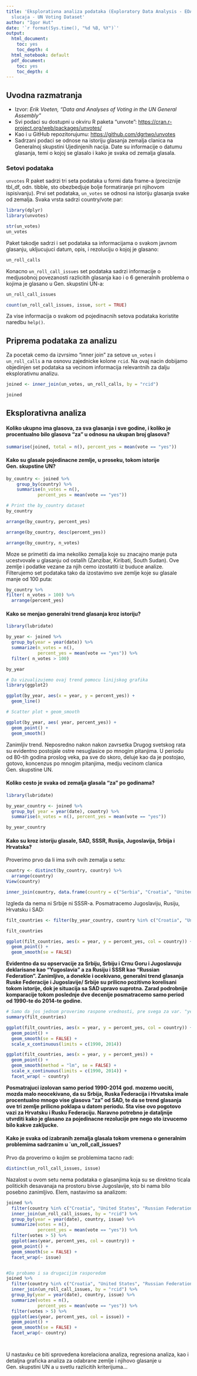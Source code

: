 ```yaml
---
title: 'Eksplorativna analiza podataka (Exploratory Data Analysis - EDA) u R-u: Studija
  slucaja - UN Voting Dataset'
author: "Igor Hut"
date: '`r format(Sys.time(), "%d %B, %Y")`'
output:
  html_document:
    toc: yes
    toc_depth: 4
  html_notebook: default
  pdf_document:
    toc: yes
    toc_depth: 4
---
```


## Uvodna razmatranja

- Izvor: *Erik Voeten, "Data and Analyses of Voting in the UN General Assembly"*
- Svi podaci su dostupni u okviru R paketa "unvote": <https://cran.r-project.org/web/packages/unvotes/>
- Kao i u GitHub repozitorujumu: <https://github.com/dgrtwo/unvotes>
- Sadrzani podaci se odnose na istoriju glasanja zemalja clanica na Generalnoj skupstini Ujedinjenih nacija. Date su informacije o datumu glasanja, temi o kojoj se glasalo i kako je svaka od zemalja glasala. 

### Setovi podataka

`unvotes` R paket sadrzi tri seta podataka u formi data frame-a (preciznije tbl_df, odn. tibble, sto obezbedjuje bolje formatiranje pri njihovom ispisivanju). Prvi set podataka, `un_votes` se odnosi na istoriju glasanja svake od zemalja. Svaka vrsta sadrzi country/vote par:

```r
library(dplyr)
library(unvotes)

str(un_votes)
un_votes
```


Paket takodje sadrzi i set podataka sa informacijama o svakom javnom glasanju, ukljucujuci datum, opis, i rezoluciju o kojoj je glasano:

```r
un_roll_calls
```

Konacno `un_roll_call_issues` set podataka sadrzi informacije o medjusobnoj povezanosti razlicitih glasanja kao i o 6 generalnih problema o kojima je glasano u Gen. skupstini UN-a:

```r
un_roll_call_issues

count(un_roll_call_issues, issue, sort = TRUE)
```

Za vise informacija o svakom od pojedinacnih setova podataka koristite naredbu `help()`.

## Priprema podataka za analizu

Za pocetak cemo da izvrsimo "inner join" za setove `un_votes` i `un_roll_calls` a na osnovu zajednicke kolone `rcid`. Na ovaj nacin dobijamo objedinjen set podataka sa vecinom informacija relevantnih za dalju eksplorativnu analizu. 

```r
joined <- inner_join(un_votes, un_roll_calls, by = "rcid")

joined
```

## Eksplorativna analiza

#### Koliko ukupno ima glasova, za sva glasanja i sve godine, i koliko je procentualno bilo glasova "za" u odnosu na ukupan broj glasova?
```r
summarise(joined, total = n(), percent_yes = mean(vote == "yes"))
```

#### Kako su glasale pojedinacne zemlje, u proseku, tokom istorije Gen. skupstine UN?

```r
by_country <- joined %>%
    group_by(country) %>% 
    summarise(n_votes = n(),
            percent_yes = mean(vote == "yes"))

# Print the by_country dataset
by_country

arrange(by_country, percent_yes)

arrange(by_country, desc(percent_yes))

arrange(by_country, n_votes)

```

Moze se primetiti da ima nekoliko zemalja koje su znacajno manje puta ucestvovale u glasanju od ostalih (Zanzibar, Kiribati, South Sudan). Ove zemlje i podatke vezane za njih cemo izostatiti iz buduce analize. Filterujemo set podataka tako da izostavimo sve zemlje koje su glasale manje od 100 puta:
```r
by_country %>%
filter( n_votes > 100) %>%
  arrange(percent_yes)
```

#### Kako se menjao generalni trend glasanja kroz istoriju?

```r
library(lubridate)

by_year <- joined %>%
  group_by(year = year(date)) %>%
  summarize(n_votes = n(),
            percent_yes = mean(vote == "yes")) %>% 
  filter( n_votes > 100)

by_year

# Da vizualizujemo ovaj trend pomocu linijskog grafika
library(ggplot2)

ggplot(by_year, aes(x = year, y = percent_yes)) +
  geom_line()

# Scatter plot + geom_smooth

ggplot(by_year, aes( year, percent_yes)) +
  geom_point() +
  geom_smooth()

```

Zanimljiv trend. Neposredno nakon nakon zavrsetka Drugog svetskog rata su evidentno postojale ostre nesuglasice po mnogim pitanjima. U periodu od 80-tih godina proslog veka, pa sve do skoro, deluje kao da je postojao, gotovo, koncenzus po mnogim pitanjima, medju vecinom clanica Gen. skupstine UN.


#### Koliko cesto je svaka od zemalja glasala "za" po godinama?

```r
library(lubridate)

by_year_country <- joined %>% 
  group_by( year = year(date), country) %>% 
  summarise(n_votes = n(), percent_yes = mean(vote == "yes"))

by_year_country
```

#### Kako su kroz istoriju glasale, SAD, SSSR, Rusija, Jugoslavija, Srbija i  Hrvatska? 

Proverimo prvo da li ima svih ovih zemalja u setu:
```r
country <- distinct(by_country, country) %>% 
  arrange(country)
View(country)

inner_join(country, data.frame(country = c("Serbia", "Croatia", "United States", "Russian Federation", "Yugoslavia", "Soviet Union")))
```
Izgleda da nema ni Srbije ni SSSR-a. Posmatracemo Jugoslaviju, Rusiju, Hrvatsku i SAD:

```r
filt_countries <- filter(by_year_country, country %in% c("Croatia", "United States", "Russian Federation", "Yugoslavia"))

filt_countries

ggplot(filt_countries, aes(x = year, y = percent_yes, col = country)) +
  geom_point() +
  geom_smooth(se = FALSE)

```

**Evidentno da su opservacije za Srbiju, Srbiju i Crnu Goru i Jugoslavuju deklarisane kao "Yugoslavia" a za Rusiju i SSSR kao "Russian Federation". 
Zanimljivo, a donekle i ocekivano, generalni trend glasanja Ruske Federacije i Jugoslavije/ Srbije su prilicno pozitivno korelisani tokom istorije, dok je situacija sa SAD upravo suprotna. Zarad podrobnije komparacije tokom poslednje dve decenije posmatracemo samo period od 1990-te do 2014-te godine.**

```r

# Samo da jos jednom proverimo raspone vrednosti, pre svega za var. "year"
summary(filt_countries)

ggplot(filt_countries, aes(x = year, y = percent_yes, col = country)) +
  geom_point() +
  geom_smooth(se = FALSE) +
  scale_x_continuous(limits = c(1990, 2014))

ggplot(filt_countries, aes(x = year, y = percent_yes)) +
  geom_point() +
  geom_smooth(method = "lm", se = FALSE) +
  scale_x_continuous(limits = c(1990, 2014)) +
  facet_wrap( ~ country)
```

**Posmatrajuci izolovan samo period 1990-2014 god. mozemo uociti, mozda malo neocekivano, da su Srbija, Ruska Federacija i Hrvatska imale procentualno mnogo vise glasova "za" od SAD, te da se trend glasanja ove tri zemlje prilicno poklapa u datom periodu. Sta vise ovo pogotovo vazi za Hrvatsku i Rusku Federaciju. Naravno potrebno je dataljnije utvrditi kako je glasano za pojedinacne rezolucije pre nego sto izvucemo bilo kakve zakljucke.**

#### Kako je svaka od izabranih zemalja glasala tokom vremena o generalnim problemima sadrzanim u `un_roll_call_issues?

Prvo da proverimo o kojim se problemima tacno radi:
```r
distinct(un_roll_call_issues, issue)
```

Nazalost u ovom setu nema podataka o glasanjima koja su se direktno ticala politickih desavanaja na prostoru bivse Jugoslavije, sto bi nama bilo posebno zanimljivo. Elem, nastavimo sa analizom:
```r
joined %>%
  filter(country %in% c("Croatia", "United States", "Russian Federation", "Yugoslavia")) %>%
  inner_join(un_roll_call_issues, by = "rcid") %>%
  group_by(year = year(date), country, issue) %>%
  summarize(votes = n(),
            percent_yes = mean(vote == "yes")) %>%
  filter(votes > 5) %>%
  ggplot(aes(year, percent_yes, col = country)) +
  geom_point() +
  geom_smooth(se = FALSE) +
  facet_wrap(~ issue)


#Da probamo i sa drugacijim rasporedom
joined %>%
  filter(country %in% c("Croatia", "United States", "Russian Federation", "Yugoslavia")) %>%
  inner_join(un_roll_call_issues, by = "rcid") %>%
  group_by(year = year(date), country, issue) %>%
  summarize(votes = n(),
            percent_yes = mean(vote == "yes")) %>%
  filter(votes > 5) %>%
  ggplot(aes(year, percent_yes, col = issue)) +
  geom_point() +
  geom_smooth(se = FALSE) +
  facet_wrap(~ country)




```



U nastavku ce biti sprovedena korelaciona analiza, regresiona analiza, kao i detaljna graficka analiza za odabrane zemlje i njihovo glasanje u Gen. skupstini UN a u svetlu razlicitih kriterijuma...